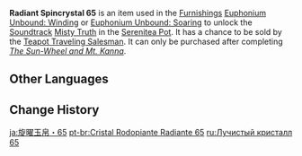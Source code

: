{{Item Infobox
|id           = 141065
|image        = Item Radiant Spincrystal.png
|type         = Adventure Items
|group        = Radiant Spincrystals
|group2       = Inazuma Spincrystals
|quality      = 4
|invCategory  = Precious Items
|description  = This wondrous crystal contains a certain rhythm, like something beautiful woven from delicate silk. These items can be found throughout the mainland or from merchants who collect curios. The tune held within this crystal can be revivified in your [[Serenitea Pot]] using either "[[Euphonium Unbound: Winding]]" or "[[Euphonium Unbound: Soaring]]." The tune contained within this [[Radiant Spincrystal]] is "[[Misty Truth]]."
|source1      = [[Chubby]]
|track        = Misty Truth
}}
'''Radiant Spincrystal 65''' is an item used in the [[Furnishings]] [[Euphonium Unbound: Winding]] or [[Euphonium Unbound: Soaring]] to unlock the [[Soundtrack]] [[Misty Truth]] in the [[Serenitea Pot]]. It has a chance to be sold by the [[Teapot Traveling Salesman]]. It can only be purchased after completing ''[[The Sun-Wheel and Mt. Kanna]]''.

==Other Languages==
{{Other Languages
|default_hidden = 1
|en      = Radiant Spincrystal 65
|zhs     = 旋曜玉帛・其六十五
|zhs_rm  = Xuán Yào Yùbó - Qí Liùshíwǔ
|zht     = 旋曜玉帛・其六十五
|zht_rm  = Xuán Yào Yùbó - Qí Liùshíwǔ
|ja      = 旋曜玉帛・65
|ja_rm   = Sen'you Gyokuhaku - Rokujuugo{{Assumed}}
|ko      = 빛나는 결정・65
|ko_rm   =Binnaneun Gyeoljeong - Yukssibo
|es      = Girocristal radiante (65)
|fr      = Gyrocristal radiant 65
|ru      = Лучистый кристалл {{tt|65|}}
|th      = Radiant Spincrystal 65
|vi      = Ngọc Thạch Âm Vang 65
|de      = Strahlender Drehkristall LXV
|id      = Radiant Spincrystal 65
|pt      = Cristal Rodopiante Radiante 65
|tr      = Parlak Burgu Kristal 65
|it      = Voltacristallo radioso 65
}}

==Change History==
{{Change History|2.6}}

[[ja:旋曜玉帛・65]]
[[pt-br:Cristal Rodopiante Radiante 65]]
[[ru:Лучистый кристалл 65]]